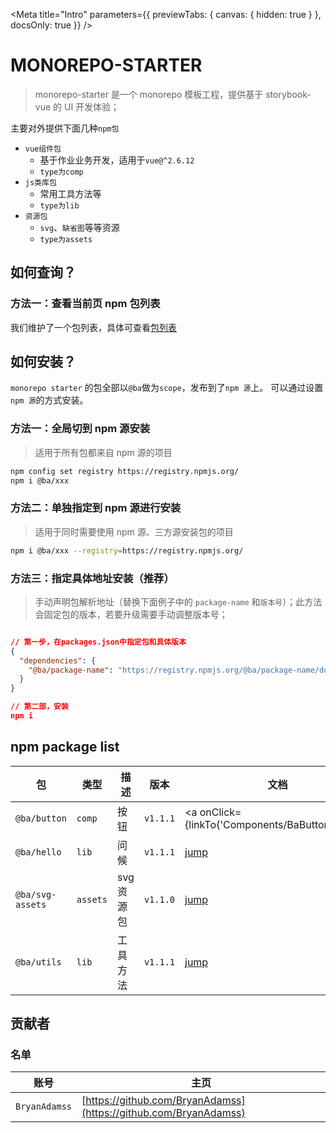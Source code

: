 <!-- args定义参考:https://storybook.js.org/docs/vue/writing-stories/args -->
<!-- argTypes定义参考:https://storybook.js.org/docs/react/essentials/controls#annotation -->


<Meta
  title="Intro"
  parameters={{ previewTabs: { canvas: { hidden: true } }, docsOnly: true }}
/>

# MONOREPO-STARTER

> monorepo-starter 是一个 monorepo 模板工程，提供基于 storybook-vue 的 UI 开发体验；

主要对外提供下面几种`npm包`

- `vue组件包`
  - 基于作业业务开发，适用于`vue@^2.6.12`
  - `type为comp`
- `js类库包`
  - 常用工具方法等
  - `type为lib`
- `资源包`
  - `svg`、`缺省图`等等资源
  - `type为assets`

## 如何查询？

### 方法一：查看当前页 npm 包列表

我们维护了一个包列表，具体可查看[包列表](#npm-package-list)

## 如何安装？

`monorepo starter` 的包全部以`@ba`做为`scope`，发布到了`npm 源`上。
可以通过设置`npm 源`的方式安装。

### 方法一：全局切到 npm 源安装

> 适用于所有包都来自 npm 源的项目

```bash
npm config set registry https://registry.npmjs.org/
npm i @ba/xxx
```

### 方法二：单独指定到 npm 源进行安装

> 适用于同时需要使用 npm 源、三方源安装包的项目

```bash
npm i @ba/xxx --registry=https://registry.npmjs.org/
```

### 方法三：指定具体地址安装（推荐）

> 手动声明包解析地址（替换下面例子中的 `package-name` 和`版本号`）；此方法会固定包的版本，若要升级需要手动调整版本号；

```json

// 第一步，在packages.json中指定包和具体版本
{
  "dependencies": {
    "@ba/package-name": "https://registry.npmjs.org/@ba/package-name/download/@ba/package-name-0.11.3.tgz"
  }
}

// 第二部，安装
npm i
```

## npm package list

| 包                          | 类型     | 描述       | 版本     | 文档                                                |
| --------------------------- | -------- | ---------- | -------- | --------------------------------------------------- |
| <code>@ba/button</code>     | `comp`   | 按钮       | `v1.1.1` | <a onClick={linkTo('Components/BaButton')}>jump</a> |
| <code>@ba/hello</code>      | `lib`    | 问候       | `v1.1.1` | [jump](?path=/story/libs-bahello--page)             |
| <code>@ba/svg-assets</code> | `assets` | svg 资源包 | `v1.1.0` | [jump](?path=/story/assets-basvgassets--page)       |
| <code>@ba/utils</code>      | `lib`    | 工具方法   | `v1.1.1` | [jump](?path=/story/libs-bautils--page)             |

## 贡献者

### 名单

| 账号          | 主页                                                             |
| ------------- | ---------------------------------------------------------------- |
| `BryanAdamss` | [https://github.com/BryanAdamss](https://github.com/BryanAdamss) |
